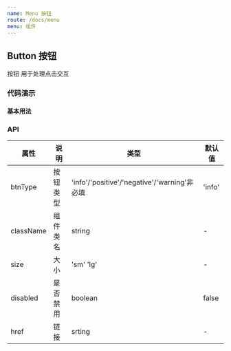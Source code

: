 ```yaml
---
name: Menu 按钮
route: /docs/menu
menu: 组件
---
```




## Button 按钮

按钮 用于处理点击交互

### 代码演示

#### 基本用法

<HappyBox code={BasicDemoCode} title="基本用法">
  <BasicDemo />
</HappyBox>

### API

| 属性 | 说明     | 类型                                         | 默认值 |
| ---- | -------- | -------------------------------------------- | ------ |
| btnType | 按钮类型 | 'info'/'positive'/'negative'/'warning'非必填 | 'info' |
| className | 组件类名 |   string   |   - |
| size  | 大小 | 'sm' 'lg' | - | 
| disabled | 是否禁用 |boolean | false |
| href | 链接 | srting | - |   